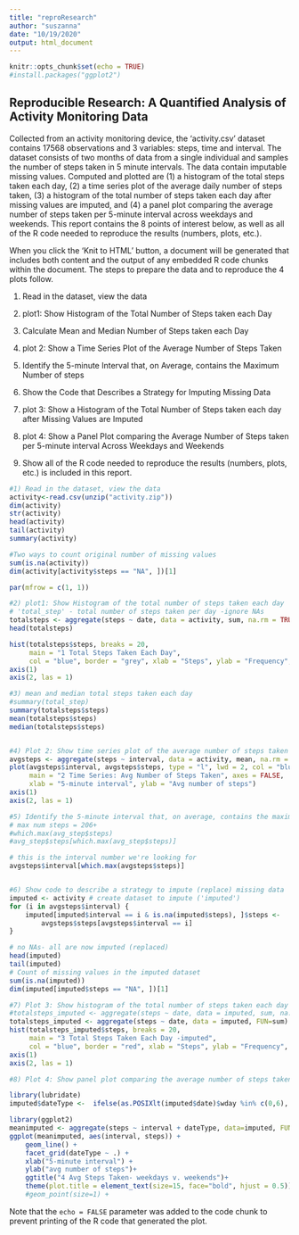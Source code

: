```yaml
---
title: "reproResearch"
author: "suszanna"
date: "10/19/2020"
output: html_document
---
```


```r
knitr::opts_chunk$set(echo = TRUE)
#install.packages("ggplot2")
```

## Reproducible Research: A Quantified Analysis of Activity Monitoring Data

Collected from an activity monitoring device, the 'activity.csv' dataset contains 17568 observations and 3 variables: steps, time and interval. The dataset consists of two months of data from a single individual and samples the number of steps taken in 5 minute intervals.  The data contain imputable missing values.  Computed and plotted are (1) a histogram of the total steps taken each day, (2) a time series plot of the average daily number of steps taken, (3) a histogram of the total number of steps taken each day after missing values are imputed, and (4) a panel plot comparing the average number of steps taken per 5-minute interval across weekdays and weekends. This report contains the 8 points of interest below, as well as all of the R code needed to reproduce the results (numbers, plots, etc.).

When you click the 'Knit to HTML' button, a document will be generated that includes both content and the output of any embedded R code chunks within the document. The steps to prepare the data and to reproduce the 4 plots follow.

1) Read in the dataset, view the data
2) plot1: Show Histogram of the Total Number of Steps taken each Day
3) Calculate Mean and Median Number of Steps taken each Day
4) plot 2: Show a Time Series Plot of the Average Number of Steps Taken
5) Identify the 5-minute Interval that, on Average, contains the Maximum Number of steps
6) Show the Code that Describes a Strategy for Imputing Missing Data
7) plot 3: Show a Histogram of the Total Number of Steps taken each day after Missing Values are Imputed
8) plot 4: Show a Panel Plot comparing the Average Number of Steps taken per 5-minute interval Across Weekdays and Weekends

9) Show all of the R code needed to reproduce the results (numbers, plots, etc.) is included in this report.

```r

#1) Read in the dataset, view the data
activity<-read.csv(unzip("activity.zip"))
dim(activity)
str(activity)
head(activity)
tail(activity)
summary(activity)

#Two ways to count original number of missing values
sum(is.na(activity))
dim(activity[activity$steps == "NA", ])[1]

par(mfrow = c(1, 1))

#2) plot1: Show Histogram of the total number of steps taken each day
# 'total_step' - total number of steps taken per day -ignore NAs
totalsteps <- aggregate(steps ~ date, data = activity, sum, na.rm = TRUE)
head(totalsteps)

hist(totalsteps$steps, breaks = 20, 
     main = "1 Total Steps Taken Each Day",
     col = "blue", border = "grey", xlab = "Steps", ylab = "Frequency", axes = FALSE)
axis(1)
axis(2, las = 1)

#3) mean and median total steps taken each day
#summary(total_step)
summary(totalsteps$steps)
mean(totalsteps$steps)
median(totalsteps$steps)


#4) Plot 2: Show time series plot of the average number of steps taken
avgsteps <- aggregate(steps ~ interval, data = activity, mean, na.rm = TRUE)
plot(avgsteps$interval, avgsteps$steps, type = "l", lwd = 2, col = "blue",
     main = "2 Time Series: Avg Number of Steps Taken", axes = FALSE,
     xlab = "5-minute interval", ylab = "Avg number of steps")
axis(1)
axis(2, las = 1)

#5) Identify the 5-minute interval that, on average, contains the maximum number of steps
# max num steps = 206+
#which.max(avg_step$steps)
#avg_step$steps[which.max(avg_step$steps)]

# this is the interval number we're looking for
avgsteps$interval[which.max(avgsteps$steps)]


#6) Show code to describe a strategy to impute (replace) missing data
imputed <- activity # create dataset to impute ('imputed')
for (i in avgsteps$interval) {
    imputed[imputed$interval == i & is.na(imputed$steps), ]$steps <- 
        avgsteps$steps[avgsteps$interval == i]
}

# no NAs- all are now imputed (replaced)
head(imputed) 
tail(imputed)
# Count of missing values in the imputed dataset
sum(is.na(imputed))
dim(imputed[imputed$steps == "NA", ])[1]

#7) Plot 3: Show histogram of the total number of steps taken each day after missing values are imputed
#totalsteps_imputed <- aggregate(steps ~ date, data = imputed, sum, na.rm = FALSE)
totalsteps_imputed <- aggregate(steps ~ date, data = imputed, FUN=sum)
hist(totalsteps_imputed$steps, breaks = 20, 
     main = "3 Total Steps Taken Each Day -imputed",
     col = "blue", border = "red", xlab = "Steps", ylab = "Frequency", axes = FALSE)
axis(1)
axis(2, las = 1)

#8) Plot 4: Show panel plot comparing the average number of steps taken per 5-minute interval across weekdays and weekends

```

```r

library(lubridate)
imputed$dateType <-  ifelse(as.POSIXlt(imputed$date)$wday %in% c(0,6), 'weekends', 'weekdays')

library(ggplot2)
meanimputed <- aggregate(steps ~ interval + dateType, data=imputed, FUN=mean)
ggplot(meanimputed, aes(interval, steps)) + 
    geom_line() + 
    facet_grid(dateType ~ .) +
    xlab("5-minute interval") + 
    ylab("avg number of steps")+
    ggtitle("4 Avg Steps Taken- weekdays v. weekends")+
    theme(plot.title = element_text(size=15, face="bold", hjust = 0.5))
    #geom_point(size=1) +

```

Note that the `echo = FALSE` parameter was added to the code chunk to prevent printing of the R code that generated the plot.
